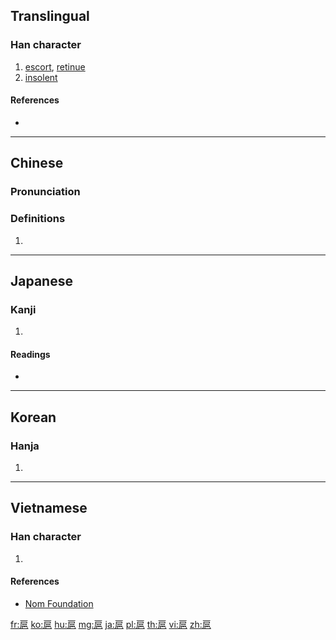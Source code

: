 ==Translingual==

===Han character===
{{Han char|rn=63|rad=戶|as=07|sn=11|four=72217|canj=HSRAU,ISRAU|ids=⿸戶邑, ⿸户邑, ⿸戸邑}}

# [[escort]], [[retinue]]
# [[insolent]]

====References====
* {{Han ref|kx=0416.160|dkj=11746|dj=0761.200|hdz=32264.010|uh=6248|ud=25160|bh=B1AF|bd=45487}}

----

==Chinese==
{{zh-forms}}

===Pronunciation===
{{zh-pron
|m=hù
|c=wu6
|mc=y
|oc=y
|ma=
|cat=n,a
}}

===Definitions===
# {{rfdef|lang=zh}}

----

==Japanese==

===Kanji===
{{ja-kanji|grade=|rs=戶07}}

# {{defn|lang=ja|sort=戶07}}

====Readings====
* {{ja-readings|on=[[こ]] (ko)|kun=[[したがう]] (shitagau)}}

----

==Korean==

===Hanja===
{{ko-hanja|hangeul=호|eumhun=|rv=ho|mr=ho|y=ho}}

# {{defn|lang=ko|sort=戶07}}

----

==Vietnamese==

===Han character===
{{vi-readings|rs=戶07|hanviet=hộ}}

# {{defn|lang=vi|sort=戶07}}

====References====
* [http://nomfoundation.org/common/nom_details.php?codepoint=6248 Nom Foundation]

[[fr:扈]]
[[ko:扈]]
[[hu:扈]]
[[mg:扈]]
[[ja:扈]]
[[pl:扈]]
[[th:扈]]
[[vi:扈]]
[[zh:扈]]